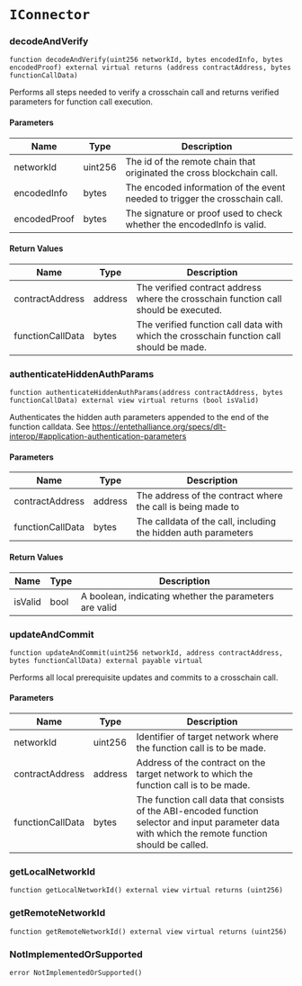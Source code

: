 # `IConnector`

### decodeAndVerify

```solidity
function decodeAndVerify(uint256 networkId, bytes encodedInfo, bytes encodedProof) external virtual returns (address contractAddress, bytes functionCallData)
```

Performs all steps needed to verify a crosschain call and returns verified parameters for function call execution.

#### Parameters

| Name | Type | Description |
| ---- | ---- | ----------- |
| networkId | uint256 | The id of the remote chain that originated the cross blockchain call. |
| encodedInfo | bytes | The encoded information of the event needed to trigger the crosschain call. |
| encodedProof | bytes | The signature or proof used to check whether the encodedInfo is valid. |

#### Return Values

| Name | Type | Description |
| ---- | ---- | ----------- |
| contractAddress | address | The verified contract address where the crosschain function call should be executed. |
| functionCallData | bytes | The verified function call data with which the crosschain function call should be made. |

### authenticateHiddenAuthParams

```solidity
function authenticateHiddenAuthParams(address contractAddress, bytes functionCallData) external view virtual returns (bool isValid)
```

Authenticates the hidden auth parameters appended to the end of the function calldata.
See https://entethalliance.org/specs/dlt-interop/#application-authentication-parameters

#### Parameters

| Name | Type | Description |
| ---- | ---- | ----------- |
| contractAddress | address | The address of the contract where the call is being made to |
| functionCallData | bytes | The calldata of the call, including the hidden auth parameters |

#### Return Values

| Name | Type | Description |
| ---- | ---- | ----------- |
| isValid | bool | A boolean, indicating whether the parameters are valid |

### updateAndCommit

```solidity
function updateAndCommit(uint256 networkId, address contractAddress, bytes functionCallData) external payable virtual
```

Performs all local prerequisite updates and commits to a crosschain call.

#### Parameters

| Name | Type | Description |
| ---- | ---- | ----------- |
| networkId | uint256 | Identifier of target network where the function call is to be made. |
| contractAddress | address | Address of the contract on the target network to which the function call is to be made. |
| functionCallData | bytes | The function call data that consists of the ABI-encoded function selector and input parameter data with which the remote function should be called. |

### getLocalNetworkId

```solidity
function getLocalNetworkId() external view virtual returns (uint256)
```

### getRemoteNetworkId

```solidity
function getRemoteNetworkId() external view virtual returns (uint256)
```

### NotImplementedOrSupported

```solidity
error NotImplementedOrSupported()
```

